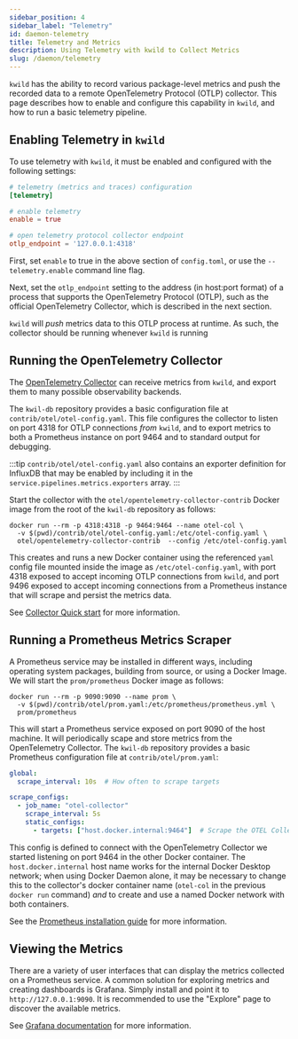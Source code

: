 ```yaml
---
sidebar_position: 4
sidebar_label: "Telemetry"
id: daemon-telemetry
title: Telemetry and Metrics
description: Using Telemetry with kwild to Collect Metrics
slug: /daemon/telemetry
---
```


`kwild` has the ability to record various package-level metrics and push the
recorded data to a remote OpenTelemetry Protocol (OTLP) collector.
This page describes how to enable and configure this capability in `kwild`,
and how to run a basic telemetry pipeline.

## Enabling Telemetry in `kwild`

To use telemetry with `kwild`, it must be enabled and configured with the
following settings:

```toml
# telemetry (metrics and traces) configuration
[telemetry]

# enable telemetry
enable = true

# open telemetry protocol collector endpoint
otlp_endpoint = '127.0.0.1:4318'
```

First, set `enable` to true in the above section of `config.toml`, or use the
`--telemetry.enable` command line flag.

Next, set the `otlp_endpoint` setting to the address (in host:port format) of a
process that supports the OpenTelemetry Protocol (OTLP), such as the official
OpenTelemetry Collector, which is described in the next section.

`kwild` will *push* metrics data to this OTLP process at runtime. As such, the
collector should be running whenever `kwild` is running

## Running the OpenTelemetry Collector

The [OpenTelemetry Collector](https://opentelemetry.io/docs/collector/) can receive
metrics from `kwild`, and export them to many possible observability backends.

The `kwil-db` repository provides a basic configuration file at `contrib/otel/otel-config.yaml`.
This file configures the collector to listen on port 4318 for OTLP
connections *from* `kwild`, and to export metrics to both a Prometheus instance on port 9464
and to standard output for debugging.

:::tip
`contrib/otel/otel-config.yaml` also contains an exporter definition for InfluxDB
that may be enabled by including it in the `service.pipelines.metrics.exporters` array.
:::

Start the collector with the `otel/opentelemetry-collector-contrib` Docker image
from the root of the `kwil-db` repository as follows:

```shell
docker run --rm -p 4318:4318 -p 9464:9464 --name otel-col \
  -v $(pwd)/contrib/otel/otel-config.yaml:/etc/otel-config.yaml \
  otel/opentelemetry-collector-contrib  --config /etc/otel-config.yaml
```

This creates and runs a new Docker container using the referenced `yaml` config
file mounted inside the image as `/etc/otel-config.yaml`, with port 4318
exposed to accept incoming OTLP connections from `kwild`, and port 9496 exposed
to accept incoming connections from a Prometheus instance that will scrape and
persist the metrics data.

See [Collector Quick start](https://opentelemetry.io/docs/collector/quick-start/)
for more information.

## Running a Prometheus Metrics Scraper

A Prometheus service may be installed in different ways, including operating
system packages, building from source, or using a Docker Image.
We will start the `prom/prometheus` Docker image as follows:

```shell
docker run --rm -p 9090:9090 --name prom \
  -v $(pwd)/contrib/otel/prom.yaml:/etc/prometheus/prometheus.yml \
  prom/prometheus
```

This will start a Prometheus service exposed on port 9090 of the host machine.
It will periodically scape and store metrics from the OpenTelemetry Collector.
The `kwil-db` repository provides a basic Prometheus configuration file at
`contrib/otel/prom.yaml`:

```yaml
global:
  scrape_interval: 10s  # How often to scrape targets

scrape_configs:
  - job_name: "otel-collector"
    scrape_interval: 5s
    static_configs:
      - targets: ["host.docker.internal:9464"]  # Scrape the OTEL Collector's metrics
```

This config is defined to connect with the OpenTelemetry Collector we started
listening on port 9464 in the other Docker container. The `host.docker.internal`
host name works for the internal Docker Desktop network; when using Docker Daemon alone,
it may be necessary to change this to the collector's docker container name
(`otel-col` in the previous `docker run` command) *and* to create and use a
named Docker network with both containers.

See the [Prometheus installation guide](https://prometheus.io/docs/prometheus/latest/installation/)
for more information.

## Viewing the Metrics

There are a variety of user interfaces that can display the metrics collected
on a Prometheus service. A common solution for exploring metrics and creating
dashboards is Grafana. Simply install and point it to `http://127.0.0.1:9090`.
It is recommended to use the "Explore" page to discover the available metrics.

See [Grafana documentation](https://grafana.com/docs/grafana/latest/explore/)
for more information.
